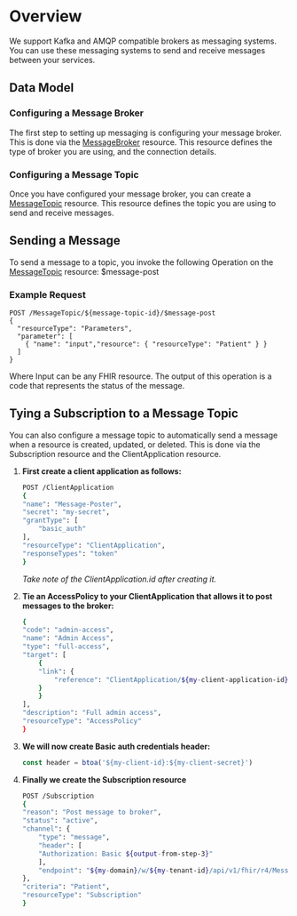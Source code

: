 
# Overview

We support Kafka and AMQP compatible brokers as messaging systems. You can use these messaging systems to send and receive messages between your services.

## Data Model

### Configuring a Message Broker
The first step to setting up messaging is configuring your message broker. 
This is done via the [MessageBroker](../Data_model/R4/MessageBroker) resource. This resource defines the type of broker you are using, and the connection details.

### Configuring a Message Topic
Once you have configured your message broker, you can create a [MessageTopic](../Data_model/R4/MessageTopic) resource. 
This resource defines the topic you are using to send and receive messages.

## Sending a Message
To send a message to a topic, you invoke the following Operation on the [MessageTopic](../Data_model/R4/MessageTopic) resource:
$message-post
### Example Request
```
POST /MessageTopic/${message-topic-id}/$message-post
{ 
  "resourceType": "Parameters", 
  "parameter": [
    { "name": "input","resource": { "resourceType": "Patient" } }
  ]
}
```
Where Input can be any FHIR resource. The output of this operation is a code that represents the status of the message.

## Tying a Subscription to a Message Topic
You can also configure a message topic to automatically send a message when a resource is created, updated, or deleted.
This is done via the Subscription resource and the ClientApplication resource.


1. **First create a client application as follows:**
    ```bash
    POST /ClientApplication
    {
    "name": "Message-Poster",
    "secret": "my-secret",
    "grantType": [
        "basic_auth"
    ],
    "resourceType": "ClientApplication",
    "responseTypes": "token"
    }
    ```
    _Take note of the ClientApplication.id after creating it._


2. **Tie an AccessPolicy to your ClientApplication that allows it to post messages to the broker:**
    ```bash
    {
    "code": "admin-access",
    "name": "Admin Access",
    "type": "full-access",
    "target": [
        {
        "link": {
            "reference": "ClientApplication/${my-client-application-id}"
        }
        }
    ],
    "description": "Full admin access",
    "resourceType": "AccessPolicy"
    }
    ```


3. **We will now create Basic auth credentials header:**
    ```js
    const header = btoa('${my-client-id}:${my-client-secret}')
    ```

4. **Finally we create the Subscription resource**
    ```bash
    POST /Subscription
    {
    "reason": "Post message to broker",
    "status": "active",
    "channel": {
        "type": "message",
        "header": [
        "Authorization: Basic ${output-from-step-3}"
        ],
        "endpoint": "${my-domain}/w/${my-tenant-id}/api/v1/fhir/r4/MessageTopic/${my-topic-id}/$message-post"
    },
    "criteria": "Patient",
    "resourceType": "Subscription"
    }
    ```